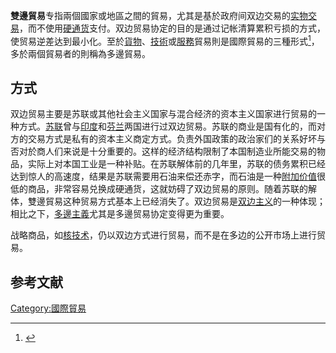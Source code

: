 {{refimprove|time=2010-02-10T17:42:08+00:00}}
'''雙邊貿易'''专指兩個國家或地區之間的貿易，尤其是基於政府间双边交易的[[以物易物|实物交易]]，而不使用[[硬通货|硬通货]]支付。双边贸易协定的目的是通过记帐清算累积亏损的方式，使贸易逆差达到最小化。至於[[貨物|貨物]]、[[技術|技術]]或[[服務|服務]]貿易則是國際貿易的三種形式<ref>{{cite journal |author=李秉强|coauthors=逯宇铎|year=2009|title=服务贸易与货物贸易的替代性及差异分析|journal=财贸研究|issue=1|pages=|url=http://qkzz.net/article/618a1b22-dadd-4907-ba2d-32b3a3a68023_2.htm|issn=1001-6260|accessdate=2010-02-10|language=zh-cn}}</ref>，多於兩個貿易者的則稱為多邊貿易。

== 方式 ==
双边贸易主要是苏联或其他社会主义国家与混合经济的资本主义国家进行贸易的一种方式。[[苏联|苏联]]曾与[[印度|印度]]和[[芬兰|芬兰]]两国进行过双边贸易。苏联的商业是国有化的，而对方的交易方式是私有的资本主义商定方式。负责外国政策的政治家们的关系好坏与否对於商人们来说是十分重要的。这样的经济结构限制了本国制造业所能交易的物品，实际上对本国工业是一种补贴。在苏联解体前的几年里，苏联的债务累积已经达到惊人的高速度，结果是苏联需要用石油来偿还赤字，而石油是一种[[附加价值|附加价值]]很低的商品，非常容易兑换成硬通货，这就妨碍了双边贸易的原则。随着苏联的解体，雙邊貿易这种贸易方式基本上已经消失了。双边贸易是[[双边主义|双边主义]]的一种体现；相比之下，[[多邊主義|多邊主義]]尤其是多邊贸易协定变得更为重要。

战略商品，如[[核技术|核技术]]，仍以双边方式进行贸易，而不是在多边的公开市场上进行贸易。

== 参考文献 ==
{{reflist}}

[[Category:國際貿易|Category:國際貿易]]
